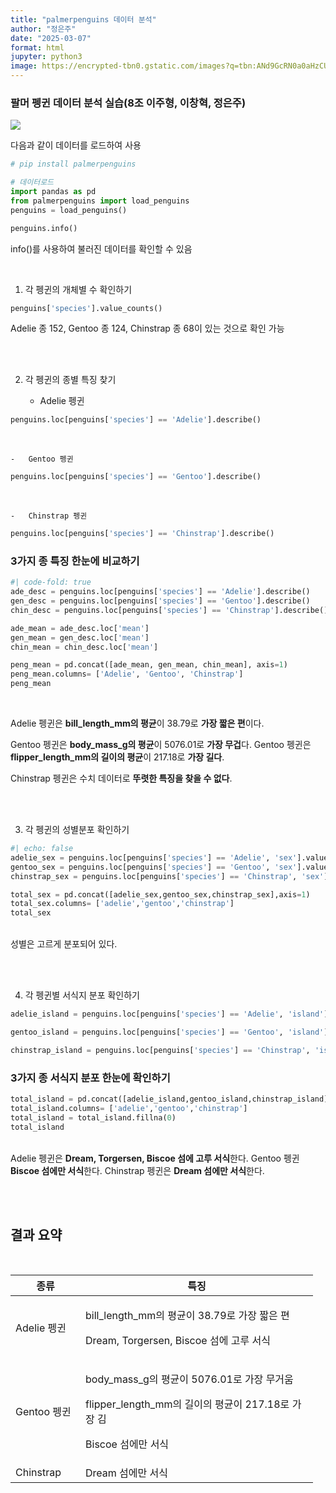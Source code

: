 ```yaml
---
title: "palmerpenguins 데이터 분석"
author: "정은주"
date: "2025-03-07"
format: html
jupyter: python3
image: https://encrypted-tbn0.gstatic.com/images?q=tbn:ANd9GcRN0a0aHzCUujR1EMQFoR3U6DTZXjXKs8kVpR7vuVj3dRRTnRlSC4QZVqNUlMwZxM6FKNs&usqp=CAU
---
```





### 팔머 펭귄 데이터 분석 실습(8조 이주형, 이창혁, 정은주)

![](https://encrypted-tbn0.gstatic.com/images?q=tbn:ANd9GcRN0a0aHzCUujR1EMQFoR3U6DTZXjXKs8kVpR7vuVj3dRRTnRlSC4QZVqNUlMwZxM6FKNs&usqp=CAU){fig-align="center" fig-width=100%}
<br>

다음과 같이 데이터를 로드하여 사용

```python

# pip install palmerpenguins

# 데이터로드
import pandas as pd
from palmerpenguins import load_penguins
penguins = load_penguins()

penguins.info()

```

info()를 사용하여 불러진 데이터를 확인할 수 있음

<br>

1.  각 펭귄의 개체별 수 확인하기

```python
penguins['species'].value_counts()
```

Adelie 종 152, Gentoo 종 124, Chinstrap 종 68이 있는 것으로 확인 가능

<br><br>

2.  각 펭귄의 종별 특징 찾기

    -   Adelie 펭귄

```python
penguins.loc[penguins['species'] == 'Adelie'].describe()
```


<br>

```         
-   Gentoo 펭귄
```

```python
penguins.loc[penguins['species'] == 'Gentoo'].describe()
```


<br>

```         
-   Chinstrap 펭귄
```

```python
penguins.loc[penguins['species'] == 'Chinstrap'].describe()
```



### 3가지 종 특징 한눈에 비교하기

```python
#| code-fold: true
ade_desc = penguins.loc[penguins['species'] == 'Adelie'].describe()
gen_desc = penguins.loc[penguins['species'] == 'Gentoo'].describe()
chin_desc = penguins.loc[penguins['species'] == 'Chinstrap'].describe()

ade_mean = ade_desc.loc['mean']
gen_mean = gen_desc.loc['mean']
chin_mean = chin_desc.loc['mean']

peng_mean = pd.concat([ade_mean, gen_mean, chin_mean], axis=1)
peng_mean.columns= ['Adelie', 'Gentoo', 'Chinstrap']
peng_mean
```

<br>


Adelie 펭귄은 **bill_length_mm의 평균**이 38.79로 **가장 짧은 편**이다.

Gentoo 펭귄은 **body_mass_g의 평균**이 5076.01로 **가장 무겁**다. Gentoo 펭귄은 **flipper_length_mm의 길이의 평균**이 217.18로 **가장 길다**.

Chinstrap 펭귄은 수치 데이터로 **뚜렷한 특징을 찾을 수 없다**.


<br><br>

3.  각 펭귄의 성별분포 확인하기

```python
#| echo: false
adelie_sex = penguins.loc[penguins['species'] == 'Adelie', 'sex'].value_counts()
gentoo_sex = penguins.loc[penguins['species'] == 'Gentoo', 'sex'].value_counts()
chinstrap_sex = penguins.loc[penguins['species'] == 'Chinstrap', 'sex'].value_counts()

total_sex = pd.concat([adelie_sex,gentoo_sex,chinstrap_sex],axis=1)
total_sex.columns= ['adelie','gentoo','chinstrap']
total_sex
```

<br>
성별은 고르게 분포되어 있다.

<br><br>

4.  각 펭귄별 서식지 분포 확인하기

```python
adelie_island = penguins.loc[penguins['species'] == 'Adelie', 'island'].value_counts()
```

```python
gentoo_island = penguins.loc[penguins['species'] == 'Gentoo', 'island'].value_counts()
```

```python
chinstrap_island = penguins.loc[penguins['species'] == 'Chinstrap', 'island'].value_counts()
```


### 3가지 종 서식지 분포 한눈에 확인하기

```python
total_island = pd.concat([adelie_island,gentoo_island,chinstrap_island],axis=1)
total_island.columns= ['adelie','gentoo','chinstrap']
total_island = total_island.fillna(0)
total_island
```


<br>
Adelie 펭귄은 **Dream, Torgersen, Biscoe 섬에 고루 서식**한다.
Gentoo 펭귄 **Biscoe 섬에만 서식**한다.
Chinstrap 펭귄은 **Dream 섬에만 서식**한다.

<br><br>

## 결과 요약

<br>

+---------------+----------------------------------------------------+
| 종류          | 특징                                               |
+===============+====================================================+
| Adelie 펭귄   | bill_length_mm의 평균이 38.79로 가장 짧은 편       |
|               |                                                    |
|               | Dream, Torgersen, Biscoe 섬에 고루 서식            |
+---------------+----------------------------------------------------+
| Gentoo 펭귄   | body_mass_g의 평균이 5076.01로 가장 무거움         |
|               |                                                    |
|               | flipper_length_mm의 길이의 평균이 217.18로 가장 김 |
|               |                                                    |
|               | Biscoe 섬에만 서식                                 |
+---------------+----------------------------------------------------+
| Chinstrap     | Dream 섬에만 서식                                  |
+---------------+----------------------------------------------------+

